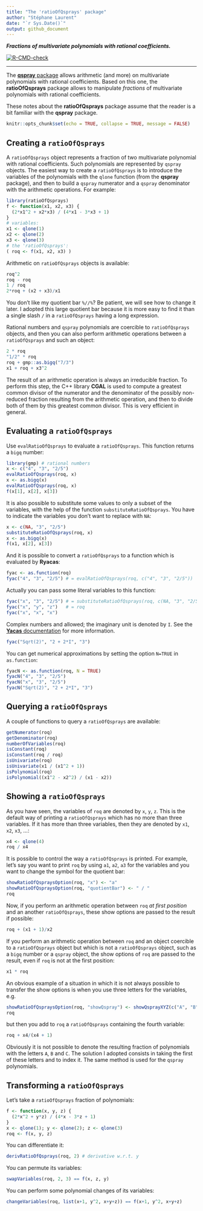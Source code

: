 ```yaml
---
title: "The 'ratioOfQsprays' package"
author: "Stéphane Laurent"
date: "`r Sys.Date()`"
output: github_document
---
```


***Fractions of multivariate polynomials with rational coefficients.***

<!-- badges: start -->
[![R-CMD-check](https://github.com/stla/ratioOfQsprays/actions/workflows/R-CMD-check.yaml/badge.svg)](https://github.com/stla/ratioOfQsprays/actions/workflows/R-CMD-check.yaml)
<!-- badges: end -->

___

The [**qspray** package](https://github.com/stla/qspray) allows arithmetic 
(and more) on multivariate polynomials with rational coefficients. Based on 
this one, the **ratioOfQsprays** package allows to manipulate *fractions* of
multivariate polynomials with rational coefficients.

These notes about the **ratioOfQsprays** package assume that the reader is a 
bit familiar with the **qspray** package.

```r
knitr::opts_chunk$set(echo = TRUE, collapse = TRUE, message = FALSE)
```


## Creating a `ratioOfQsprays` 

A `ratioOfQsprays` object represents a fraction of two multivariate 
polynomial with rational coefficients. Such polynomials are represented by 
`qspray` objects. The easiest way to create a `ratioOfQsprays` is to introduce 
the variables of the polynomials with the `qlone` function (from the **qspray** 
package), and then to build a `qspray` numerator and a `qspray` denominator 
with the arithmetic operations. For example:

```r
library(ratioOfQsprays)
f <- function(x1, x2, x3) {
  (2*x1^2 + x2*x3) / (4*x1 - 3*x3 + 1)
}
# variables:
x1 <- qlone(1)
x2 <- qlone(2)
x3 <- qlone(3)
# the 'ratioOfQsprays':
( roq <- f(x1, x2, x3) )
```

Arithmetic on `ratioOfQsprays` objects is available:

```r
roq^2
roq - roq
1 / roq
2*roq + (x2 + x3)/x1
```

You don't like my quotient bar `%//%`? Be patient, we will see how to change 
it later. I adopted this large quotient bar because it is more easy to find 
it than a single slash `/` in a `ratioOfQsprays` having a long expression.

Rational numbers and `qspray` polynomials are coercible to 
`ratioOfQsprays` objects, and then you can also perform arithmetic operations 
between a `ratioOfQsprays` and such an object:

```r
2 * roq
"1/2" * roq
roq + gmp::as.bigq("7/3") 
x1 + roq + x3^2
```

The result of an arithmetic operation is always an irreducible fraction. 
To perform this step, the C++ library **CGAL** is used to compute a greatest 
common divisor of the numerator and the denominator of the possibly non-reduced 
fraction resulting from the arithmetic operation, and then to divide both of 
them by this greatest common divisor. This is very efficient in general.


## Evaluating a `ratioOfQsprays` 

Use `evalRatioOfQsprays` to evaluate a `ratioOfQsprays`. This function returns 
a `bigq` number:

```r
library(gmp) # rational numbers
x <- c("4", "3", "2/5")
evalRatioOfQsprays(roq, x)
x <- as.bigq(x)
evalRatioOfQsprays(roq, x)
f(x[1], x[2], x[3])
```

It is also possible to substitute some values to only a subset of the 
variables, with the help of the function `substituteRatioOfQsprays`. You have 
to indicate the variables you don't want to replace with `NA`:

```r
x <- c(NA, "3", "2/5")
substituteRatioOfQsprays(roq, x)
x <- as.bigq(x)
f(x1, x[2], x[3])
```

And it is possible to convert a `ratioOfQsprays` to a function which is 
evaluated by **Ryacas**:

```r
fyac <- as.function(roq)
fyac("4", "3", "2/5") # = evalRatioOfQsprays(roq, c("4", "3", "2/5"))
```

Actually you can pass some literal variables to this function:

```r
fyac("x", "3", "2/5") # = substituteRatioOfQsprays(roq, c(NA, "3", "2/5"))
fyac("x", "y", "z")   # = roq
fyac("x", "x", "x")
```

Complex numbers and allowed; the imaginary unit is denoted by `I`. See the 
[**Yacas** documentation](https://yacas.readthedocs.io/en/latest/) for more
information.

```r
fyac("Sqrt(2)", "2 + 2*I", "3")
```

You can get numerical approximations by setting the option `N=TRUE` in 
`as.function`:

```r
fyacN <- as.function(roq, N = TRUE)
fyacN("4", "3", "2/5") 
fyacN("x", "3", "2/5")
fyacN("Sqrt(2)", "2 + 2*I", "3")
```


## Querying a `ratioOfQsprays` 

A couple of functions to query a `ratioOfQsprays` are available:

```r
getNumerator(roq)
getDenominator(roq)
numberOfVariables(roq)
isConstant(roq)
isConstant(roq / roq)
isUnivariate(roq)
isUnivariate(x1 / (x1^2 + 1))
isPolynomial(roq)
isPolynomial((x1^2 - x2^2) / (x1 - x2))
```


## Showing a `ratioOfQsprays` 

As you have seen, the variables of `roq` are denoted by `x`, `y`, `z`. This is 
the default way of printing a `ratioOfQsprays` which has no more than three 
variables. If it has more than three variables, then they are denoted by 
`x1`, `x2`, `x3`, ...:

```r
x4 <- qlone(4)
roq / x4
```

It is possible to control the way a `ratioOfQsprays` is printed. For example, 
let's say you want to print `roq` by using `a1`, `a2`, `a3` for the variables 
and you want to change the symbol for the quotient bar:

```r
showRatioOfQspraysOption(roq, "x") <- "a"
showRatioOfQspraysOption(roq, "quotientBar") <- " / " 
roq
```

Now, if you perform an arithmetic operation between `roq` *at first position* 
and an another `ratioOfQsprays`, these show options are passed to the result if
possible:

```r
roq + (x1 + 1)/x2
```

If you perform an arithmetic operation between `roq` and an object coercible to 
a `ratioOfQsprays` object but which is not a `ratioOfQsprays` object, such as a
`bigq` number or a `qspray` object, the show options of `roq` are passed to 
the result, even if `roq` is not at the first position:

```r
x1 * roq
```

An obvious example of a situation in which it is not always possible to 
transfer the show options is when you use three letters for the variables, e.g.

```r
showRatioOfQspraysOption(roq, "showQspray") <- showQsprayXYZ(c("A", "B", "C"))
roq
```

but then you add to `roq` a `ratioOfQsprays` containing the fourth variable:

```r
roq + x4/(x4 + 1)
```

Obviously it is not possible to denote the resulting fraction of polynomials 
with the letters `A`, `B` and `C`. The solution I adopted consists in 
taking the first of these letters and to index it. The same method is used 
for the `qspray` polynomials.


## Transforming a `ratioOfQsprays`

Let's take a `ratioOfQsprays` fraction of polynomials:

```r
f <- function(x, y, z) {
  (2*x^2 + y*z) / (4*x - 3*z + 1)
}
x <- qlone(1); y <- qlone(2); z <- qlone(3)
roq <- f(x, y, z)
```

You can differentiate it:

```r
derivRatioOfQsprays(roq, 2) # derivative w.r.t. y
```

You can permute its variables:

```r
swapVariables(roq, 2, 3) == f(x, z, y)
```

You can perform some polynomial changes of its variables:

```r
changeVariables(roq, list(x+1, y^2, x+y+z)) == f(x+1, y^2, x+y+z)
```

